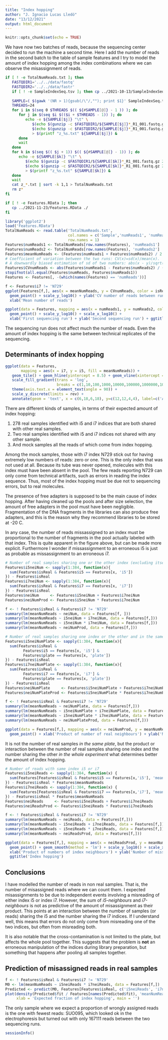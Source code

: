 ```yaml
---
title: "Index hopping"
author: "J. Ignacio Lucas Lledó"
date: "13/12/2021"
output: html_document
---
```


```r
knitr::opts_chunk$set(echo = TRUE)
```

We have now two batches of reads, because the sequencing center decided
to run the machine a second time. Here I add the number of reads in the
second batch to the table of sample features and I try to model the amount
of index hopping among the index combinations where we can observe the
misassignment of reads.

```bash
if [ ! -e TotalNumReads.txt ]; then
   FASTQDIR1='../../data/fastq'
   FASTQDIR2='../../data/fastr'
   if [ ! -e SampleIndexSeq.tsv ]; then cp ../2021-10-13/SampleIndexSeq.tsv ./; fi
   
   SAMPLE=( $(gawk '(NR > 1){gsub(/\"/,""); print $1}' SampleIndexSeq.tsv | sort) )
   THREADS=24
   for i in $(seq 0 $THREADS $(( ${#SAMPLE[@]} - 1 )) ); do
      for j in $(seq $i $(($i + $THREADS - 1)) ); do
         echo -e ${SAMPLE[$j]} "\t" \
            $(echo $(gunzip -c $FASTQDIR1/${SAMPLE[$j]}*_R1_001.fastq.gz 2> /dev/null | wc -l) "/4" | bc) "\t" \
            $(echo $(gunzip -c $FASTQDIR2/${SAMPLE[$j]}*_R1_001.fastq.gz 2> /dev/null | wc -l) "/4" | bc) \
            > $(printf "z_%s.txt" ${SAMPLE[$j]}) &
      done
      wait
   done
   for k in $(seq $(( $j + 1)) $(( ${#SAMPLE[@]} - 1)) ); do
      echo -e ${SAMPLE[$k]} "\t" \
         $(echo $(gunzip -c $FASTQDIR1/${SAMPLE[$k]}*_R1_001.fastq.gz 2> /dev/null | wc -l) "/4" | bc) "\t" \
         $(echo $(gunzip -c $FASTQDIR2/${SAMPLE[$k]}*_R1_001.fastq.gz 2> /dev/null | wc -l) "/4" | bc) \
         > $(printf "z_%s.txt" ${SAMPLE[$k]}) &
   done
   wait
   cat z_*.txt | sort -k 1,1 > TotalNumReads.txt
   rm z*
fi

if [ ! -e Features.RData ]; then
   cp ../2021-11-23/Features.RData ./
fi
```

```r
library('ggplot2')
load('Features.RData')
TotalNumReads <- read.table('TotalNumReads.txt',
                            col.names = c('Sample','numReads1', 'numReads2'),
                            row.names = 1)
Features$numReads1 <- TotalNumReads[row.names(Features), 'numReads1']
Features$numReads2 <- TotalNumReads[row.names(Features), 'numReads2']
Features$meanNumReads <- (Features$numReads1 + Features$numReads2) / 2
# Coefficient of variation between the two runs: CV(x)=sd(x)/mean(x).
# A downwardly biased estimation of sd of two numbers: abs(x - y)/sqrt(2)
Features$CVnumReads <- abs(Features$numReads1 - Features$numReads2) / (sqrt(2) * Features$meanNumReads)
stopifnot(all.equal(Features$numReads, Features$numReads1))
Features <- Features[, -(which(names(Features) == 'numReads'))]

f <- Features$i7 != 'N729'
ggplot(Features[f,], aes(x = meanNumReads, y = CVnumReads, color = isReal)) +
  geom_point() + scale_y_log10() + ylab('CV number of reads between runs') +
  xlab('Mean number of reads')

ggplot(data = Features, mapping = aes(x = numReads1, y = numReads2, color = isReal)) +
  geom_point() + scale_y_log10() + scale_x_log10() +
  xlab('First sequencing run') + ylab('Second sequencing run') + ggtitle('Number of reads per sample')
```

The sequencing run does not affect much the number of reads. Even the amount of
index hopping is the same between technical replicates of the sequencing.

## Determinants of index hopping

```r
ggplot(data = Features,
       mapping = aes(x = i7, y = i5, fill = meanNumReads)) +
   geom_tile() + geom_hline(yintercept = 8.5) + geom_vline(xintercept = 12.5) +
   scale_fill_gradient(trans = 'log',
                       breaks = c(1,10,100,1000,10000,100000,1000000,10000000)) +
   theme(axis.text.x = element_text(angle = 90)) +
   scale_y_discrete(limits = rev) +
   annotate(geom = 'text', x = c(6,18,6,18), y=c(12,12,4,4), label=c('A','B','C','D'))
```

There are different kinds of samples, in terms of their expected amount of index
hopping:

1. 278 real samples identified with i5 and i7 indices that are both shared
with other real samples.
2. Two real samples identified with i5 and i7 indices not shared with any
other sample.
3. And mock samples all the reads of which come from index hopping.

Among the mock samples, those with i7 index N729 stick out for having extremely
low numbers of reads: zero or one. This is the only index that was not used
at all. Because its tube was never opened, molecules with this index must
have been absent in the pool. The few reads reporting N729 can only come from
technical artifacts, such as errors in reading the index sequence. Thus, most
of the index hopping must be due not to sequencing errors, but to real molecules.

The presence of free adapters is supposed to be the main cause of index
hopping. After having cleaned up the pools and after size selection, the
amount of free adapters in the pool must have been negligible. Fragmentation
of the DNA fragments in the libraries can also produce free adapters, and
this is the reason why they recommend libraries to be stored at -20 C.

In any case, the number of reads missassigned to an index must be proportional
to the number of fragments in the pool actually labeled with that index. This
is quite apparent in the figure above, but can be made more explicit. Furthermore
I wonder if missassignment to an erroneous i5 is just as probable as missassignment
to an erroneous i7. 

```r
# Number of real samples sharing one or the other index (excluding itself, if real):
Features$i5neiNum <- sapply(1:384, function(x){
  sum(Features$isReal & Features$i5 == Features[x, 'i5'])
}) - Features$isReal
Features$i7neiNum <- sapply(1:384, function(x){
  sum(Features$isReal & Features$i7 == Features[x, 'i7'])
}) - Features$isReal
Features$neiNum     <- Features$i5neiNum + Features$i7neiNum
Features$neiNumProd <- Features$i5neiNum * Features$i7neiNum

f <- ! Features$isReal & Features$i7 != 'N729'
summary(lm(meanNumReads ~ neiNum, data = Features[f, ]))
summary(lm(meanNumReads ~ i5neiNum + i7neiNum, data = Features[f,]))
summary(lm(meanNumReads ~ i5neiNum * i7neiNum, data = Features[f,]))
summary(lm(meanNumReads ~ neiNumProd, data = Features[f,]))

# Number of real samples sharing one index or the other and in the same plate.
Features$i5neiNumPlate <- sapply(1:384, function(x){
  sum(Features$isReal &
        Features$i5 == Features[x, 'i5'] &
        Features$plate == Features[x, 'plate'])
}) - Features$isReal
Features$i7neiNumPlate <- sapply(1:384, function(x){
  sum(Features$isReal &
        Features$i7 == Features[x, 'i7'] &
        Features$plate == Features[x, 'plate'])
}) - Features$isReal
Features$neiNumPlate     <- Features$i5neiNumPlate + Features$i7neiNumPlate
Features$neiNumPlateProd <- Features$i5neiNumPlate * Features$i7neiNumPlate

f <- ! Features$isReal & Features$i7 != 'N729'
summary(lm(meanNumReads ~ neiNumPlate, data = Features[f,]))
summary(lm(meanNumReads ~ i5neiNumPlate + i7neiNumPlate, data = Features[f,]))
summary(lm(meanNumReads ~ i5neiNumPlate * i7neiNumPlate, data = Features[f,]))
summary(lm(meanNumReads ~ neiNumPlateProd, data = Features[f,]))

ggplot(data = Features[f,], mapping = aes(x = neiNumProd, y = meanNumReads, color = plate)) +
  geom_point() + xlab('Product of number of real neighbours') + ylab('Number of missassigned reads')
```

It is not the number of real samples *in the same plate*, but the product
or interaction between the number of real samples sharing one index and
the number sharing the other *in the whole experiment* what determines
better the amount of index hopping.

```r
# Number of reads with same index i5 or i7
Features$i5neiReads <- sapply(1:384, function(x) {
  sum(Features[Features$isReal & Features$i5 == Features[x,'i5'], 'meanNumReads'])
}) - Features$isReal * Features$meanNumReads
Features$i7neiReads <- sapply(1:384, function(x) {
  sum(Features[Features$isReal & Features$i7 == Features[x,'i7'], 'meanNumReads'])
}) - Features$isReal * Features$meanNumReads
Features$neiReads     <- Features$i5neiReads + Features$i7neiReads
Features$neiReadsProd <- Features$i5neiReads * Features$i7neiReads

f <- ! Features$isReal & Features$i7 != 'N729'
summary(lm(meanNumReads ~ neiReads, data = Features[f,]))
summary(lm(meanNumReads ~ i5neiReads + i7neiReads, data = Features[f,]))
summary(lm(meanNumReads ~ i5neiReads * i7neiReads, data = Features[f,]))
summary(lm(meanNumReads ~ neiReadsProd, data = Features[f,]))

ggplot(data = Features[f,], mapping = aes(x = neiReadsProd, y = meanNumReads, color = i7neiNum)) +
  geom_point() + geom_smooth(method = 'lm') + scale_y_log10() + scale_x_log10() +
  xlab('Product of numbers of index neighbours') + ylab('Number of missassigned reads') +
  ggtitle('Index hopping')
```

## Conclusions

I have modelled the number of reads in non real samples. That is, the number
of misassigned reads where we can count them. I expected misassignments to be
due to independent events involving a misreading of either index i5 or index i7.
However, the sum of *i5-neighbours* and *i7-neighbours* is not as predictive
of the amount of misassignment as their product. This points at an interaction
between the number of samples (or reads) sharing the i5 and the number sharing
the i7 indices. If I understand well, this means that errors do not only come
from misreading one of the two indices, but often from misreading both.

It is also notable that the cross-contamination is not limited to the plate,
but affects the whole pool together. This suggests that the problem is **not**
an erroneous manipulation of the indices during library preparation, but something
that happens after pooling all samples together.

## Prediction of misassigned reads in real samples

```r
f <- ! Features$isReal & Features$i7 != 'N729'
M0 <- lm(meanNumReads ~ i5neiReads * i7neiReads, data = Features[f,])
Predicted <- predict(M0, Features[Features$isReal, c('i5neiReads', 'i7neiReads')], se.fit = TRUE)
plot(density(Predicted$fit / Features[names(Predicted$fit), 'meanNumReads']),
     xlab = 'Expected fraction of index hopping', main = '')
```

The only sample where we expect a proportion of wrongly assigned reads
is the one with fewest reads: SUO095, which looked ok in the electrophoresis
but turned out with only 167111 reads between the two sequencing runs.

```r
sessionInfo()
```

